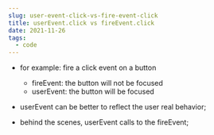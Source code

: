 ```yaml
---
slug: user-event-click-vs-fire-event-click
title: userEvent.click vs fireEvent.click
date: 2021-11-26
tags:
  - code
---
```

* for example: fire a click event on a button

  * fireEvent: the button will not be focused
  * userEvent: the button will be focused
* userEvent can be better to reflect the user real behavior;
* behind the scenes, userEvent calls to the fireEvent;